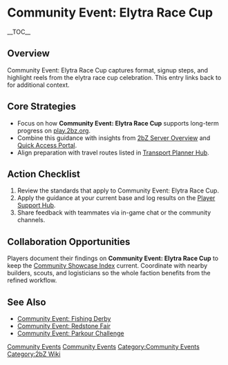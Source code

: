 {{Short description|Community Event: Elytra Race Cup captures format, signup steps, and highlight reels from the elytra race cup celebration}}
= Community Event: Elytra Race Cup =
{{2bZ Navbox}}
__TOC__

== Overview ==
Community Event: Elytra Race Cup captures format, signup steps, and highlight reels from
the elytra race cup celebration. This entry links back to [[Category:Community
Events|Community Events]] for additional context.

== Core Strategies ==
* Focus on how '''Community Event: Elytra Race Cup''' supports long-term progress on [[play.2bz.org]].
* Combine this guidance with insights from [[2bZ Server Overview]] and [[Quick Access Portal]].
* Align preparation with travel routes listed in [[Transport Planner Hub]].

== Action Checklist ==
# Review the [[Category:Community Events|Community Events]] standards that apply to Community Event: Elytra Race Cup.
# Apply the guidance at your current base and log results on the [[Player Support Hub]].
# Share feedback with teammates via in-game chat or the community channels.

== Collaboration Opportunities ==
Players document their findings on '''Community Event: Elytra Race Cup''' to keep the
[[Community Showcase Index]] current. Coordinate with nearby builders, scouts, and
logisticians so the whole faction benefits from the refined workflow.

== See Also ==
* [[Community Event: Fishing Derby]]
* [[Community Event: Redstone Fair]]
* [[Community Event: Parkour Challenge]]

[[Category:Community Events]]
[[Category:2bZ Wiki]]
